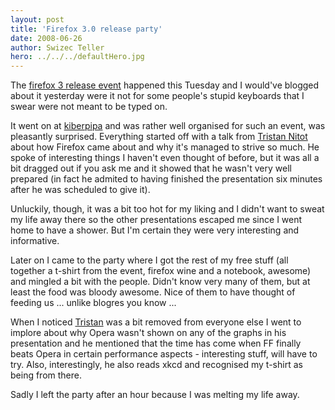 ```yaml
---
layout: post
title: 'Firefox 3.0 release party'
date: 2008-06-26
author: Swizec Teller
hero: ../../../defaultHero.jpg
---
```

The [firefox 3 release event](http://www.kiberpipa.org/firefox/ "Firefox release event") happened this Tuesday and I would've blogged about it yesterday were it not for some people's stupid keyboards that I swear were not meant to be typed on.  
  
It went on at [kiberpipa](http://www.kiberpipa.org/ "Kiberpipa") and was rather well organised for such an event, was pleasantly surprised. Everything started off with a talk from [Tristan Nitot](http://standblog.org/blog/) about how Firefox came about and why it's managed to strive so much. He spoke of interesting things I haven't even thought of before, but it was all a bit dragged out if you ask me and it showed that he wasn't very well prepared (in fact he admited to having finished the presentation six minutes after he was scheduled to give it).  
  
Unluckily, though, it was a bit too hot for my liking and I didn't want to sweat my life away there so the other presentations escaped me since I went home to have a shower. But I'm certain they were very interesting and informative.  
  
Later on I came to the party where I got the rest of my free stuff (all together a t-shirt from the event, firefox wine and a notebook, awesome) and mingled a bit with the people. Didn't know very many of them, but at least the food was bloody awesome. Nice of them to have thought of feeding us ... unlike blogres you know ...  
  
When I noticed [Tristan](http://standblog.org/blog/) was a bit removed from everyone else I went to implore about why Opera wasn't shown on any of the graphs in his presentation and he mentioned that the time has come when FF finally beats Opera in certain performance aspects - interesting stuff, will have to try. Also, interestingly, he also reads xkcd and recognised my t-shirt as being from there.  
  
Sadly I left the party after an hour because I was melting my life away.